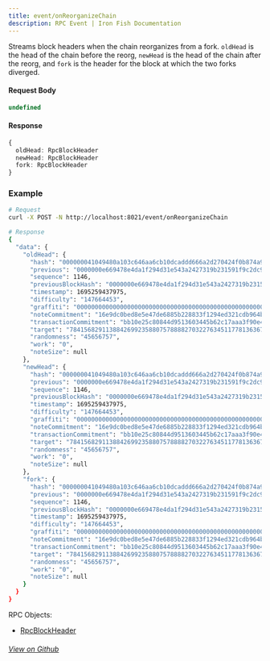 ```yaml
---
title: event/onReorganizeChain
description: RPC Event | Iron Fish Documentation
---
```


Streams block headers when the chain reorganizes from a fork. `oldHead` is the
head of the chain before the reorg, `newHead` is the head of the chain after the
reorg, and `fork` is the header for the block at which the two forks diverged.

#### Request Body

```ts
undefined
```

#### Response

```ts
{
  oldHead: RpcBlockHeader
  newHead: RpcBlockHeader
  fork: RpcBlockHeader
}
```

### Example
```bash
# Request
curl -X POST -N http://localhost:8021/event/onReorganizeChain

# Response
{
  "data": {
    "oldHead": {
      "hash": "000000041049480a103c646aa6cb10dcaddd666a2d270424f0b874a9739b2d14",
      "previous": "0000000e669478e4da1f294d31e543a2427319b231591f9c2dc9f0bdf3c652f7",
      "sequence": 1146,
      "previousBlockHash": "0000000e669478e4da1f294d31e543a2427319b231591f9c2dc9f0bdf3c652f7",
      "timestamp": 1695259437975,
      "difficulty": "147664453",
      "graffiti": "0000000000000000000000000000000000000000000000000000000000000000",
      "noteCommitment": "16e9dc0bed8e5e47de6885b228833f1294ed321cdb964b595bc686072f01654e",
      "transactionCommitment": "bb10e25c80844d9513603445b62c17aaa3f90e47c1122e442f1b2a472aa770fe",
      "target": "784156829113884269923588075788882703227634511778136367318257590456879",
      "randomness": "45656757",
      "work": "0",
      "noteSize": null
    },
    "newHead": {
      "hash": "000000041049480a103c646aa6cb10dcaddd666a2d270424f0b874a9739b2d14",
      "previous": "0000000e669478e4da1f294d31e543a2427319b231591f9c2dc9f0bdf3c652f7",
      "sequence": 1146,
      "previousBlockHash": "0000000e669478e4da1f294d31e543a2427319b231591f9c2dc9f0bdf3c652f7",
      "timestamp": 1695259437975,
      "difficulty": "147664453",
      "graffiti": "0000000000000000000000000000000000000000000000000000000000000000",
      "noteCommitment": "16e9dc0bed8e5e47de6885b228833f1294ed321cdb964b595bc686072f01654e",
      "transactionCommitment": "bb10e25c80844d9513603445b62c17aaa3f90e47c1122e442f1b2a472aa770fe",
      "target": "784156829113884269923588075788882703227634511778136367318257590456879",
      "randomness": "45656757",
      "work": "0",
      "noteSize": null
    },
    "fork": {
      "hash": "000000041049480a103c646aa6cb10dcaddd666a2d270424f0b874a9739b2d14",
      "previous": "0000000e669478e4da1f294d31e543a2427319b231591f9c2dc9f0bdf3c652f7",
      "sequence": 1146,
      "previousBlockHash": "0000000e669478e4da1f294d31e543a2427319b231591f9c2dc9f0bdf3c652f7",
      "timestamp": 1695259437975,
      "difficulty": "147664453",
      "graffiti": "0000000000000000000000000000000000000000000000000000000000000000",
      "noteCommitment": "16e9dc0bed8e5e47de6885b228833f1294ed321cdb964b595bc686072f01654e",
      "transactionCommitment": "bb10e25c80844d9513603445b62c17aaa3f90e47c1122e442f1b2a472aa770fe",
      "target": "784156829113884269923588075788882703227634511778136367318257590456879",
      "randomness": "45656757",
      "work": "0",
      "noteSize": null
    }
  }
}
```

RPC Objects: 
- [RpcBlockHeader](/developers/documentation/rpc/objects/rpcBlockHeader)

###### [View on Github](https://github.com/iron-fish/ironfish/blob/master/ironfish/src/rpc/routes/event/onReorganizeChain.ts)
